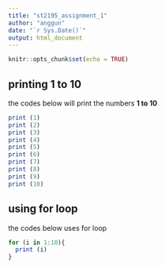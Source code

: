 ```yaml
---
title: "st2195_assignment_1"
author: "anggun"
date: "`r Sys.Date()`"
output: html_document
---
```


```r
knitr::opts_chunk$set(echo = TRUE)
```

## printing 1 to 10

the codes below will print the numbers **1 to 10**

```r
print (1)
print (2)
print (3)
print (4)
print (5)
print (6)
print (7)
print (8)
print (9)
print (10)
```

## using for loop

the codes below uses for loop

```r
for (i in 1:10){
  print (i)
}
```

